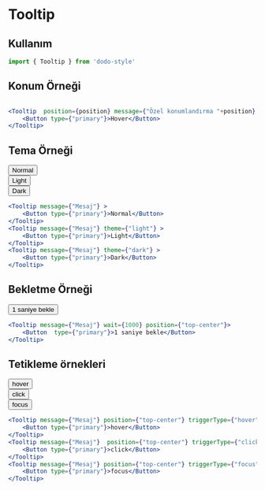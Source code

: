 
<Meta title="Geri Dönüt/Tooltip" />

# Tooltip
## Kullanım
```jsx
import { Tooltip } from 'dodo-style'
```

## Konum Örneği
<Example1/>

```jsx

<Tooltip  position={position} message={"Özel konumlandırma "+position} >
    <Button type={"primary"}>Hover</Button>
</Tooltip>


```

## Tema Örneği
<div style={{display:"flex",flexDirection:"row",alignItems:"center",flexWrap:"wrap"}}>
    <div style={{margin:"5px"}}>
        <Tooltip message={"Mesaj"} position={"top-center"}>
            <Button type={"primary"}>Normal</Button>
        </Tooltip>
    </div>
    <div style={{margin:"5px"}}>
        <Tooltip message={"Mesaj"} theme={"light"} position={"top-center"}>
            <Button type={"primary"}>Light</Button>
        </Tooltip>
    </div>
    <div style={{margin:"5px"}}>
        <Tooltip message={"Mesaj"} theme={"dark"} position={"top-center"}>
            <Button type={"primary"}>Dark</Button>
        </Tooltip>
    </div>
</div>




```jsx
<Tooltip message={"Mesaj"} >
    <Button type={"primary"}>Normal</Button>
</Tooltip>
<Tooltip message={"Mesaj"} theme={"light"} >
    <Button type={"primary"}>Light</Button>
</Tooltip>
<Tooltip message={"Mesaj"} theme={"dark"} >
    <Button type={"primary"}>Dark</Button>
</Tooltip>
```

## Bekletme Örneği
<div style={{display:"flex",flexDirection:"row",alignItems:"center",flexWrap:"wrap"}}>
    <div style={{margin:"5px"}}>
        <Tooltip message={"Mesaj"} wait={1000} position={"top-center"}>
            <Button classList={"whitespace-nowrap"} type={"primary"}>1 saniye bekle</Button>
        </Tooltip>
    </div>
</div>




```jsx
<Tooltip message={"Mesaj"} wait={1000} position={"top-center"}>
    <Button  type={"primary"}>1 saniye bekle</Button>
</Tooltip>
```

## Tetikleme örnekleri

<div style={{display:"flex",flexDirection:"row",alignItems:"center",flexWrap:"wrap"}}>
    <div style={{margin:"5px"}}>
        <Tooltip message={"Mesaj"} position={"top-center"} triggerType={"hover"}>
            <Button type={"primary"}>hover</Button>
        </Tooltip>
    </div>
    <div style={{margin:"5px"}}>
        <Tooltip message={"Mesaj"}  position={"top-center"} triggerType={"click"}>
            <Button type={"primary"}>click</Button>
        </Tooltip>
    </div>
    <div style={{margin:"5px"}}>
        <Tooltip message={"Mesaj"} position={"top-center"} triggerType={"focus"}>
            <Button type={"primary"}>focus</Button>
        </Tooltip>
    </div>
</div>

```jsx
<Tooltip message={"Mesaj"} position={"top-center"} triggerType={"hover"}>
    <Button type={"primary"}>hover</Button>
</Tooltip>
<Tooltip message={"Mesaj"}  position={"top-center"} triggerType={"click"}>
    <Button type={"primary"}>click</Button>
</Tooltip>
<Tooltip message={"Mesaj"} position={"top-center"} triggerType={"focus"}>
    <Button type={"primary"}>focus</Button>
</Tooltip>
```
